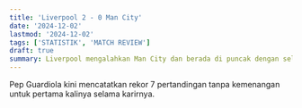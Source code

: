 ```yaml
---
title: 'Liverpool 2 - 0 Man City'
date: '2024-12-02'
lastmod: '2024-12-02'
tags: ['STATISTIK', 'MATCH REVIEW']
draft: true
summary: Liverpool mengalahkan Man City dan berada di puncak dengan selisih 9 poin dari Arsenal yang berada di peringkat 2.
---
```




Pep Guardiola kini mencatatkan rekor 7 pertandingan tanpa kemenangan untuk pertama kalinya selama karirnya.

<MatchStats match_id={1821216} />


<XGMatchStory match_id={1821216} />

<PassingNetwork match_id={1821216} />

<Chalkboard match_id={1821216} />

<TouchHeatmaps match_id={1821216} />
